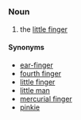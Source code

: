 =={{en}}==
===Noun===
# the [[little finger]]
====Synonyms====
*[[ear-finger]]
*[[fourth finger]]
*[[little finger]]
*[[little man]]
*[[mercurial finger]]
*[[pinkie]]